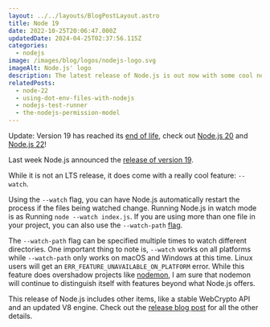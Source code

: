 ```yaml
---
layout: ../../layouts/BlogPostLayout.astro
title: Node 19
date: 2022-10-25T20:06:47.000Z
updatedDate: 2024-04-25T02:37:56.115Z
categories:
  - nodejs
image: /images/blog/logos/nodejs-logo.svg
imageAlt: Node.js' logo
description: The latest release of Node.js is out now with some cool new features.
relatedPosts:
  - node-22
  - using-dot-env-files-with-nodejs
  - nodejs-test-runner
  - the-nodejs-permission-model
---
```

Update: Version 19 has reached its [end of life](https://github.com/nodejs/Release?#end-of-life-releases), check out [Node.js 20](../node-20/) and [Node.js 22](../node-22/)!

Last week Node.js announced the [release of version 19](https://nodejs.org/en/blog/announcements/v19-release-announce).

While it is not an LTS release, it does come with a really cool feature: `--watch`.

Using the `--watch` flag, you can have Node.js automatically restart the process
if the files being watched change. Running Node.js in watch mode is as Running
`node --watch index.js`. If you are using more than one file in your project,
you can also use the `--watch-path` [flag](https://github.com/nodejs/node/blob/main/doc/api/cli.md#--watch-path).

The `--watch-path` flag can be specified multiple times to watch different directories.
One important thing to note is, `--watch` works on all platforms while `--watch-path` only
works on macOS and Windows at this time. Linux users will get an `ERR_FEATURE_UNAVAILABLE_ON_PLATFORM`
error. While this feature does overshadow projects like [nodemon](https://nodemon.io/),
I am sure that nodemon will continue to distinguish itself with features beyond
what Node.js offers.

This release of Node.js includes other items, like
a stable WebCrypto API and an updated V8 engine. Check out the
[release blog post](https://nodejs.org/en/blog/announcements/v19-release-announce/)
for all the other details.

<RandomSupport />
